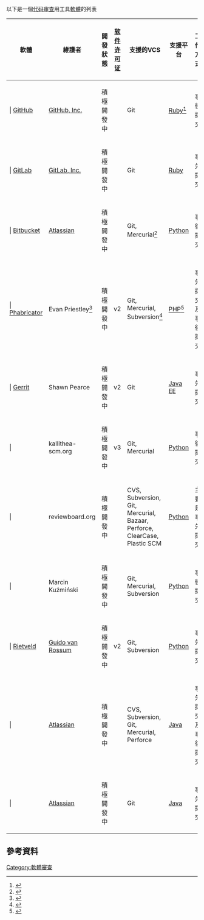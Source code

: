 以下是一個[[代码审查|代码审查]]用工具[[軟體|軟體]]的列表

{| class="wikitable sortable" style="text-align:center; width:auto;"
|-
! 軟體
! 維護者
! 開發狀態
! [[软件许可证|软件许可证]]
! 支援的VCS
! 支援平台
! 工作方式
|-
! {{Rh}} | [[GitHub|GitHub]]	
| [[GitHub|GitHub, Inc.]]
| 積極開發中
| {{Proprietary}}
| Git
| [[Ruby|Ruby]]<ref>{{cite web |author1=Tom Preston-Werner |title=How We Made GitHub Fast |url=https://github.blog/2009-10-20-how-we-made-github-fast/ |website=The GitHub Blog |accessdate=2019-08-28 |archive-date=2020-11-12 |archive-url=https://web.archive.org/web/20201112011926/https://github.blog/2009-10-20-how-we-made-github-fast/ |dead-url=no }}</ref>
| 事後提交
|-
! {{Rh}} | [[GitLab|GitLab]]	
| [[GitLab|GitLab, Inc.]]
| 積極開發中
| {{Proprietary}}
| Git
| [[Ruby|Ruby]]
| 事先提交
|-
! {{Rh}} | [[Bitbucket|Bitbucket]]	
| [[Atlassian|Atlassian]]
| 積極開發中
| {{Proprietary}}
| Git, Mercurial<ref>{{cite web |title=Features |url=https://bitbucket.org/product/features |website=BitBucket.org |accessdate=2019-08-28 |archive-date=2020-12-13 |archive-url=https://web.archive.org/web/20201213220130/https://bitbucket.org/product/features |dead-url=no }}</ref>
| [[Python|Python]]
| 事後提交
|-
! {{Rh}} | [[Phabricator|Phabricator]]	
| Evan Priestley<ref>{{cite web |title=Phacility |url=https://github.com/phacility/ |website=GitHub.com |accessdate=2019-08-28 |archive-date=2020-11-15 |archive-url=https://web.archive.org/web/20201115040319/https://github.com/phacility |dead-url=no }}</ref>
| 積極開發中
| {{free|[[Apache_License|Apache]]}} v2
| Git, Mercurial, Subversion<ref>{{cite web |title=Diffusion User Guide: Repository Hosting |url=https://secure.phabricator.com/book/phabricator/article/diffusion_hosting/ |website=Phabricator User Docs |accessdate=2019-08-28 |archive-date=2020-09-20 |archive-url=https://web.archive.org/web/20200920235815/https://secure.phabricator.com/book/phabricator/article/diffusion_hosting/ |dead-url=no }}</ref>
| [[PHP|PHP]]<ref>{{cite web |title=Phabricator Languages Summary |url=https://www.openhub.net/p/phabricator/analyses/latest/languages_summary |website=Open Hub |accessdate=2019-08-28 |archive-date=2019-08-28 |archive-url=https://web.archive.org/web/20190828080333/https://www.openhub.net/p/phabricator/analyses/latest/languages_summary |dead-url=no }}</ref>
| 事先提交及事後提交
|-
! {{Rh}} | [[Gerrit|Gerrit]]	
| Shawn Pearce
| 積極開發中
| {{free|[[Apache_License|Apache]]}} v2
| Git
| [[Java_EE|Java EE]]
| 事先提交
|-
! {{Rh}} | {{le|Kallithea|Kallithea (software)}}
| kallithea-scm.org
| 積極開發中
| {{free|[[GNU_General_Public_License|GPL]]}} v3
| Git, Mercurial
| [[Python|Python]]	
| 事後提交
|-
! {{Rh}} | {{le|Review Board|Review Board}}	
| reviewboard.org
| 積極開發中	
| {{free|[[MIT_License|MIT]]}}
| CVS, Subversion, Git, Mercurial, Bazaar, Perforce, ClearCase, Plastic SCM
| [[Python|Python]]
| 主要是事先提交
|-
! {{Rh}} | {{le|RhodeCode|RhodeCode}}
| Marcin Kuźmiński
| 積極開發中
| {{Proprietary}}
| Git, Mercurial, Subversion
| [[Python|Python]]	
| 事後提交
|-
! {{Rh}} | [[Rietveld|Rietveld]]
| [[Guido_van_Rossum|Guido van Rossum]]
| 積極開發中
| {{free|[[Apache_License|Apache]]}} v2
| Git, Subversion
| [[Python|Python]]
| 事先提交
|-
! {{Rh}} | {{le|Crucible|Crucible (software)}}
| [[Atlassian|Atlassian]]
| 積極開發中
| {{Proprietary}}
| CVS, Subversion, Git, Mercurial, Perforce
| [[Java|Java]]
| 事先提交及事後提交
|-
! {{Rh}} | {{le|Stash|Stash (software)}}
| [[Atlassian|Atlassian]]
| 積極開發中
| {{Proprietary}}
| Git
| [[Java|Java]]
| 事先提交
|}
==參考資料==
{{reflist}}
[[Category:軟體審查|Category:軟體審查]]